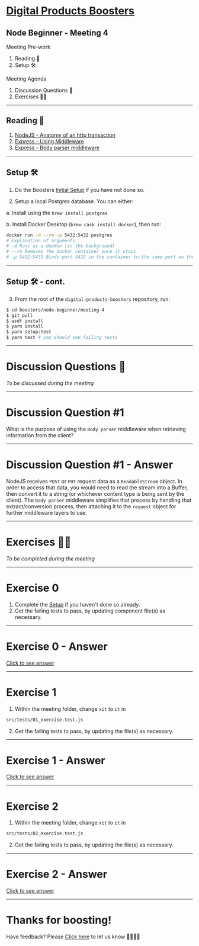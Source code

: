 
# [Digital Products Boosters](https://accenture.github.io/digital-products-boosters)

## Node Beginner - Meeting 4

<Split>
  <div>
    <div style={{ textAlign: 'left' }}>Meeting Pre-work</div>
    <ol>
      <li>
        <Link to="/1">Reading 📕</Link>
      </li>
      <li>
        <Link to="/2">Setup 🛠</Link>
      </li>
    </ol>
  </div>
  <div>
    <div style={{ textAlign: 'left' }}>Meeting Agenda</div>
    <ol>
      <li>
        <Link to="/4">Discussion Questions 🤔</Link>
      </li>
      <li>
        <Link to="/7">Exercises 💪🏼</Link>
      </li>
    </ol>
  </div>
</Split>

---

## Reading 📕

1. [NodeJS - Anatomy of an http transaction](https://nodejs.org/en/docs/guides/anatomy-of-an-http-transaction/)
2. [Express - Using Middleware](https://expressjs.com/en/guide/using-middleware.html)
3. [Express - Body parser middleware](https://github.com/expressjs/body-parser)

---

<CodeLayout>

## Setup 🛠

1. Do the Boosters [Initial Setup](https://github.com/Accenture/digital-products-boosters#initial-setup) if you have not done so.

2. Setup a local Postgres database. You can either:
  
  a. Install using the `brew install postgres`

  b. Install Docker Desktop (`brew cask install docker`), then run:

```bash
docker run -d --rm -p 5432:5432 postgres
# Explanation of arguments
# -d Runs as a daemon (in the background)
# --rm Removes the docker container once it stops
# -p 5432:5432 Binds port 5432 in the container to the same port on the host
```

</CodeLayout>

---

<CodeLayout>

## Setup 🛠 - cont.

3. From the root of the `digital-products-boosters` repository, run:

```bash
$ cd boosters/node-beginner/meeting-4
$ git pull
$ asdf install
$ yarn install
$ yarn setup:test
$ yarn test # you should see failing tests
```

</CodeLayout>

---

# Discussion Questions 🤔

_To be discussed during the meeting_

---

# Discussion Question #1

What is the purpose of using the `Body parser` middleware when retrieving information from the client?

<MinuteTimer minutes={5} isDiscussion />

---

# Discussion Question #1 - Answer

NodeJS receives `POST` or `PUT` request data as a `ReadableStream` object. In order to access that data, you would need to read the stream into a Buffer, then convert it to a string (or whichever content type is being sent by the client). The `Body parser` middleware simplifies that process by handling that extract/conversion process, then attaching it to the `request` object for further middleware layers to use.

---

# Exercises 💪🏼

_To be completed during the meeting_

---

# Exercise 0

1. Complete the [Setup](/2) if you haven't done so already.
2. Get the failing tests to pass, by updating component file(s) as necessary.

<MinuteTimer minutes={10} />

---

# Exercise 0 - Answer

[Click to see answer]()

---

# Exercise 1

1. Within the meeting folder, change `xit` to `it` in

```bash
src/tests/01_exercise.test.js
```

2. Get the failing tests to pass, by updating the file(s) as necessary.

<MinuteTimer minutes={10} />

---

# Exercise 1 - Answer

[Click to see answer]()

---

# Exercise 2

1. Within the meeting folder, change `xit` to `it` in

```bash
src/tests/02_exercise.test.js
```

2. Get the failing tests to pass, by updating the file(s) as necessary.

<MinuteTimer minutes={15} />

---

# Exercise 2 - Answer

[Click to see answer]()

---

# Thanks for boosting!

Have feedback? Please [Click here](https://github.com/Accenture/digital-products-boosters/issues/new?assignees=&labels=&template=feedback.md&title=%5BFEEDBACK%5D) to let us know 🙇‍♀️🙇‍♂️
